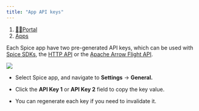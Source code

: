 ```yaml
---
title: "App API keys"
---
```


1. [👨‍💻Portal](/portal)
2. [Apps](/portal/apps)

Each Spice app have two pre-generated API keys, which can be used with [Spice SDKs](/sdks/python-sdk), the [HTTP API](/api/sql-query/http-api) or the [Apache Arrow Flight API](/portal/apps/connect-github-repository).

![](/images/portal/apps/files%2Fv0%2Fb%2Fgitbook-x-prod.appspot.com%2Fo%2Fspaces%252F-Mc71sWdWMqp1e_rsTZE-129938315%252Fuploads%252FOjr8jT6YgQoPfGkD0pS9%252FCleanShot%25202024-06-16%2520at%252023.11.33%25402x.png)

* Select Spice app, and navigate to **Settings** -> **General.**

* Click the **API Key 1** or **API Key 2** field to copy the key value.

* You can regenerate each key if you need to invalidate it.
